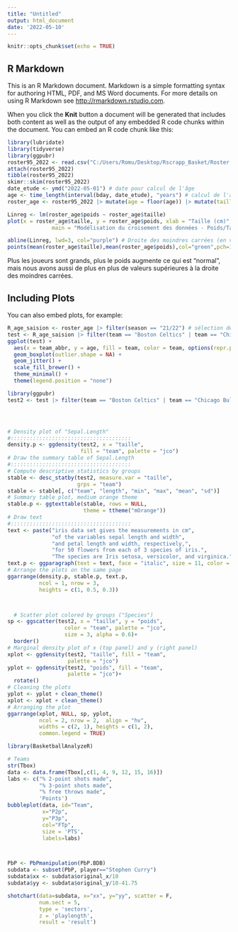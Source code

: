 ```yaml
---
title: "Untitled"
output: html_document
date: '2022-05-10'
---
```


```r
knitr::opts_chunk$set(echo = TRUE)
```

## R Markdown

This is an R Markdown document. Markdown is a simple formatting syntax for authoring HTML, PDF, and MS Word documents. For more details on using R Markdown see <http://rmarkdown.rstudio.com>.

When you click the **Knit** button a document will be generated that includes both content as well as the output of any embedded R code chunks within the document. You can embed an R code chunk like this:

```r
library(lubridate)
library(tidyverse)
library(ggpubr)
roster95_2022 <- read.csv("C:/Users/Romu/Desktop/Rscrapp_Basket/Roster.csv", sep = ",") #Equipes par saison. De 95 à 2022.
attach(roster95_2022)
tibble(roster95_2022)
skimr::skim(roster95_2022)
date_etude <- ymd("2022-05-01") # date pour calcul de l'âge
age <- time_length(interval(bday, date_etude), "years") # calcul de l'âge
roster_age <- roster95_2022 |> mutate(age = floor(age)) |> mutate(taille = floor(inches*2.54 + feet*30.48)) |> mutate(poids = round(weight/2.2046)) # Calcul âge (entier inférieur), conversion taille en cm et poids en kg
```
```r
Linreg <- lm(roster_age$poids ~ roster_age$taille)
plot(x = roster_age$taille, y = roster_age$poids, xlab = "Taille (cm)", ylab = "Poids (kg)",las = 1,
              main = "Modélisation du croisement des données - Poids/Taille")

abline(Linreg, lwd=3, col="purple") # Droite des moindres carrées (en violet)
points(mean(roster_age$taille),mean(roster_age$poids),col="green",pch=15) # Centre du nuage (point vert)
```

Plus les joueurs sont grands, plus le poids augmente ce qui est "normal", mais nous avons aussi de plus en plus de valeurs supérieures à la droite des moindres carrées.


## Including Plots

You can also embed plots, for example:

```r
R_age_saision <- roster_age |> filter(season == "21/22") # sélection de la saison 21/22
test <- R_age_saision |> filter(team == "Boston Celtics" | team == "Chicago Bulls" | team == "Philadelphia 76ers" | team == "Los Angeles Lakers" | team == "Detroit Pistons" | team == "San Antonio Spurs" | team =="Minnesota Timberwolves" | team == "Orlando Magic" | team == "New Orleans Pelicans")
ggplot(test) +
  aes(x = team_abbr, y = age, fill = team, color = team, options(repr.plot.width = 14, repr.plot.height = 8)) +
  geom_boxplot(outlier.shape = NA) +
  geom_jitter() +
  scale_fill_brewer() +
  theme_minimal() +
  theme(legend.position = "none")
```



```r
library(ggpubr)
test2 <- test |> filter(team == "Boston Celtics" | team == "Chicago Bulls" | team == "Philadelphia 76ers")




# Density plot of "Sepal.Length"
#::::::::::::::::::::::::::::::::::::::
density.p <- ggdensity(test2, x = "taille", 
                       fill = "team", palette = "jco")
# Draw the summary table of Sepal.Length
#::::::::::::::::::::::::::::::::::::::
# Compute descriptive statistics by groups
stable <- desc_statby(test2, measure.var = "taille",
                      grps = "team")
stable <- stable[, c("team", "length", "min", "max", "mean", "sd")]
# Summary table plot, medium orange theme
stable.p <- ggtexttable(stable, rows = NULL, 
                        theme = ttheme("mOrange"))
# Draw text
#::::::::::::::::::::::::::::::::::::::
text <- paste("iris data set gives the measurements in cm",
              "of the variables sepal length and width",
              "and petal length and width, respectively,",
              "for 50 flowers from each of 3 species of iris.",
              "The species are Iris setosa, versicolor, and virginica.", sep = " ")
text.p <- ggparagraph(text = text, face = "italic", size = 11, color = "black")
# Arrange the plots on the same page
ggarrange(density.p, stable.p, text.p, 
          ncol = 1, nrow = 3,
          heights = c(1, 0.5, 0.3))



  # Scatter plot colored by groups ("Species")
sp <- ggscatter(test2, x = "taille", y = "poids",
                  color = "team", palette = "jco",
                  size = 3, alpha = 0.6)+ 
  border()                                         
# Marginal density plot of x (top panel) and y (right panel)
xplot <- ggdensity(test2, "taille", fill = "team",
                   palette = "jco")
yplot <- ggdensity(test2, "poids", fill = "team", 
                   palette = "jco")+
  rotate()
# Cleaning the plots
yplot <- yplot + clean_theme() 
xplot <- xplot + clean_theme()
# Arranging the plot
ggarrange(xplot, NULL, sp, yplot, 
          ncol = 2, nrow = 2,  align = "hv", 
          widths = c(2, 1), heights = c(1, 2),
          common.legend = TRUE)

```


```r
library(BasketballAnalyzeR)

# Teams
str(Tbox)
data <- data.frame(Tbox[,c(1, 4, 9, 12, 15, 16)])
labs <- c("% 2-point shots made",
          "% 3-point shots made",
          "% free throws made",
          'Points')
bubbleplot(data, id="Team", 
           x="P2p", 
           y="P3p", 
           col="FTp",
           size = 'PTS',
           labels=labs)



PbP <- PbPmanipulation(PbP.BDB)
subdata <- subset(PbP, player=="Stephen Curry")
subdata$xx <- subdata$original_x/10
subdata$yy <- subdata$original_y/10-41.75

shotchart(data=subdata, x="xx", y="yy", scatter = F,
          num.sect = 5,
          type = 'sectors',
          z = 'playlength',
          result = 'result')
```

